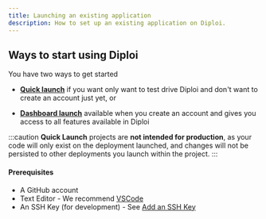 ```yaml
---
title: Launching an existing application
description: How to set up an existing application on Diploi.
---
```


## Ways to start using Diploi 

You have two ways to get started
* [**Quick launch**](#quick-launch) if you want only want to test drive Diploi and don't want to create an account just yet, or

* [**Dashboard launch**](#dashboard-launch) available when you create an account and gives you access to all features available in Diploi

:::caution
**Quick Launch** projects are **not intended for production**, as your code will only exist on the deployment launched, and changes will not be persisted to other deployments you launch within the project.
:::

#### Prerequisites

* A GitHub account
* Text Editor - We recommend [VSCode](https://code.visualstudio.com/)
* An SSH Key (for development) - See [Add an SSH Key](/guides/add-ssh-key/)


